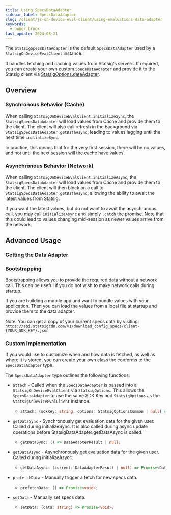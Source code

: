```yaml
---
title: Using SpecsDataAdapter
sidebar_label: SpecsDataAdapter
slug: /client/js-on-device-eval-client/using-evaluations-data-adapter
keywords:
  - owner:brock
last_update: 2024-08-21
---
```



The `StatsigSpecsDataAdapter` is the default `SpecsDataAdapter` used by a `StatsigOnDeviceEvalClient` instance.

It handles fetching and caching values from Statsig's servers. If required, you can create your own custom `SpecsDataAdapter`
and provide it to the Statsig client via [StatsigOptions.dataAdapter](/client/js-on-device-eval-client#statsig-options).

## Overview

### Synchronous Behavior (Cache)

When calling `StatsigOnDeviceEvalClient.initializeSync`, the `StatsigSpecsDataAdapter` will load values
from Cache and provide them to the client. The client will also call refresh in the background via
`StatsigSpecsDataAdapter.getDataAsync`, leading to values lagging until the next time `initializeSync`.

In practice, this means that for the very first session, there will be no values, and not until the next session will the cache have values.

### Asynchronous Behavior (Network)

When calling `StatsigOnDeviceEvalClient.initializeAsync`, the `StatsigSpecsDataAdapter` will load values
from Cache and provide them to the client. The client will then block on a call to `StatsigSpecsDataAdapter.getDataAsync`,
allowing the ability to await the latest values from Statsig.

If you want the latest values, but do not want to await the asynchronous call, you may call `initializeAsync` and simply `.catch` the promise. Note that
this could lead to values changing mid-session as newer values arrive from the network.

## Advanced Usage

### Getting the Data Adapter

<GitHubEmbed url="https://raw.githubusercontent.com/statsig-io/js-client-monorepo/main/samples/react/src/samples/on-device-eval-client/sample-on-device-get-data-adapter.tsx" />

### Bootstrapping

Bootstrapping allows you to provide the required data without a network call. This can be useful if you do not wish to make network calls during startup.

If you are building a mobile app and want to bundle values with your application. Then you can load the values from a local file at startup and provide them to the data adapter.

<GitHubEmbed url="https://raw.githubusercontent.com/statsig-io/js-client-monorepo/main/samples/react/src/samples/on-device-eval-client/sample-on-device-bootstrap.tsx" />

Note: You can get a copy of your current specs data by visiting: `https://api.statsigcdn.com/v1/download_config_specs/client-{YOUR_SDK_KEY}.json`

### Custom Implementation

If you would like to customize when and how data is fetched, as well as where it is stored, you can create your own class the conforms to the `SpecsDataAdapter` type.

The `SpecsDataAdapter` type outlines the following functions:

- `attach` - Called when the `SpecsDataAdapter` is passed into a `StatsigOnDeviceEvalClient` via `StatsigOptions`. This allows the `SpecsDataAdapter` to use
  the same SDK Key and `StatsigOptions` as the `StatsigOnDeviceEvalClient` instance.

  - ```typescript
    attach: (sdkKey: string, options: StatsigOptionsCommon | null) => void
    ```

- `getDataSync` - Synchronously get evaluation data for the given user. Called during initializeSync. It is also called during
  async update operations before StatsigDataAdapter.getDataAsync is called.

  - ```typescript
    getDataSync: () => DataAdapterResult | null;
    ```

- `getDataAsync` - Asynchronously get evaluation data for the given user. Called during initializeAsync.

  - ```typescript
    getDataAsync: (current: DataAdapterResult | null) => Promise<DataAdapterResult | null>;
    ```

- `prefetchData` - Manually trigger a fetch for new specs data.

  - ```typescript
    prefetchData: () => Promise<void>;
    ```

- `setData` - Manually set specs data.

  - ```typescript
    setData: (data: string) => Promise<void>;
    ```
